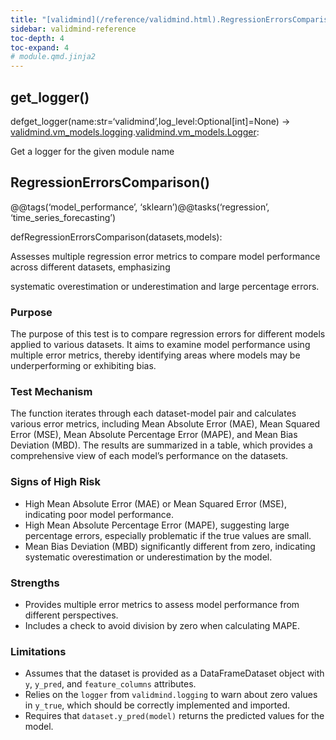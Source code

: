```yaml
---
title: "[validmind](/reference/validmind.html).RegressionErrorsComparison"
sidebar: validmind-reference
toc-depth: 4
toc-expand: 4
# module.qmd.jinja2
---
```


## get_logger<span class='muted'>()</span>

<!-- signatures.jinja2 -->

::: {.signature}

<span class="kw">def</span><span class="name">get_logger</span>(<span class="params"><span class="n">name</span><span class="p">:</span><span class="nb">str</span><span class="o">=</span><span class="s1">'validmind'</span><span class="muted">,</span></span><span class="params"><span class="n">log_level</span><span class="p">:</span><span class="n">Optional</span><span class="p">\[</span><span class="nb">int</span><span class="p">\]</span><span class="o">=</span><span class="kc">None</span></span>)<span class="p"> → </span><span class="return-annotation"><a href="/reference/validmind/vm_models.html#class-logging">validmind.vm_models.logging</a><span class="o">.</span><a href="/reference/validmind/vm_models.html#class-logger">validmind.vm_models.Logger</a></span>:

:::

<!-- docstring.jinja2 -->

Get a logger for the given module name

<!-- function.qmd.jinja2 -->

## RegressionErrorsComparison[()]{.muted}

<!-- signatures.jinja2 -->

::: {.signature}

<span class="decorators"><span class="decorator">@<span class="n">@tags(<span class="s">'model_performance'</span>, <span class="s">'sklearn'</span>)</span></span><span class="decorator">@<span class="n">@tasks(<span class="s">'regression'</span>, <span class="s">'time_series_forecasting'</span>)</span></span></span>

<span class="kw">def</span><span class="name">RegressionErrorsComparison</span>(<span class="params"><span class="n">datasets</span><span class="muted">,</span></span><span class="params"><span class="n">models</span></span>):

:::

<!-- docstring.jinja2 -->

Assesses multiple regression error metrics to compare model performance across different datasets, emphasizing

systematic overestimation or underestimation and large percentage errors.

### Purpose

The purpose of this test is to compare regression errors for different models applied to various datasets. It aims to examine model performance using multiple error metrics, thereby identifying areas where models may be underperforming or exhibiting bias.

### Test Mechanism

The function iterates through each dataset-model pair and calculates various error metrics, including Mean Absolute Error (MAE), Mean Squared Error (MSE), Mean Absolute Percentage Error (MAPE), and Mean Bias Deviation (MBD). The results are summarized in a table, which provides a comprehensive view of each model's performance on the datasets.

### Signs of High Risk

- High Mean Absolute Error (MAE) or Mean Squared Error (MSE), indicating poor model performance.
- High Mean Absolute Percentage Error (MAPE), suggesting large percentage errors, especially problematic if the true values are small.
- Mean Bias Deviation (MBD) significantly different from zero, indicating systematic overestimation or underestimation by the model.

### Strengths

- Provides multiple error metrics to assess model performance from different perspectives.
- Includes a check to avoid division by zero when calculating MAPE.

### Limitations

- Assumes that the dataset is provided as a DataFrameDataset object with `y`, `y_pred`, and `feature_columns` attributes.
- Relies on the `logger` from `validmind.logging` to warn about zero values in `y_true`, which should be correctly implemented and imported.
- Requires that `dataset.y_pred(model)` returns the predicted values for the model.
